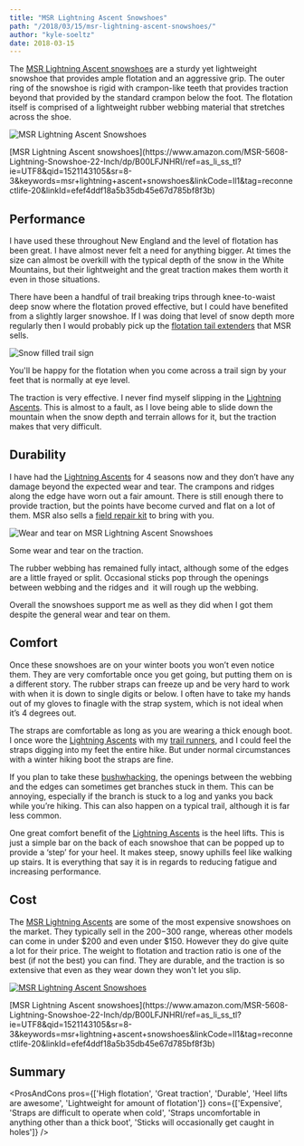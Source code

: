 ```yaml
---
title: "MSR Lightning Ascent Snowshoes"
path: "/2018/03/15/msr-lightning-ascent-snowshoes/"
author: "kyle-soeltz"
date: 2018-03-15
---
```


The [MSR Lightning Ascent snowshoes](https://www.amazon.com/MSR-5608-Lightning-Snowshoe-22-Inch/dp/B00LFJNHRI/ref=as_li_ss_tl?ie=UTF8&qid=1521143105&sr=8-3&keywords=msr+lightning+ascent+snowshoes&linkCode=ll1&tag=reconnectlife-20&linkId=efef4ddf18a5b35db45e67d785bf8f3b) are a sturdy yet lightweight snowshoe that provides ample flotation and an aggressive grip. The outer ring of the snowshoe is rigid with crampon-like teeth that provides traction beyond that provided by the standard crampon below the foot. The flotation itself is comprised of a lightweight rubber webbing material that stretches across the shoe.

![MSR Lightning Ascent Snowshoes](msr-lightning-ascent-500x375.jpg "MSR Lightning Ascent Snowshoes")

<Figcaption>[MSR Lightning Ascent snowshoes](https://www.amazon.com/MSR-5608-Lightning-Snowshoe-22-Inch/dp/B00LFJNHRI/ref=as_li_ss_tl?ie=UTF8&qid=1521143105&sr=8-3&keywords=msr+lightning+ascent+snowshoes&linkCode=ll1&tag=reconnectlife-20&linkId=efef4ddf18a5b35db45e67d785bf8f3b)</Figcaption>

## Performance

I have used these throughout New England and the level of flotation has been great. I have almost never felt a need for anything bigger. At times the size can almost be overkill with the typical depth of the snow in the White Mountains, but their lightweight and the great traction makes them worth it even in those situations.

There have been a handful of trail breaking trips through knee-to-waist deep snow where the flotation proved effective, but I could have benefited from a slightly larger snowshoe. If I was doing that level of snow depth more regularly then I would probably pick up the [flotation tail extenders](https://www.amazon.com/MSR-Lightning-Snowshoe-Tail-Black/dp/B00464GMB2/ref=as_li_ss_tl?s=sporting-goods&ie=UTF8&qid=1521143254&sr=1-2-fkmr1&keywords=msr+lightning+ascent+snowshoes+extensions&linkCode=ll1&tag=reconnectlife-20&linkId=046b08a1edb02d2b01a8d4885e05e3b0) that MSR sells. 

![Snow filled trail sign](snow-filled-trail-sign-500x347.jpg "Snow filled trail sign")

<Figcaption>You'll be happy for the flotation when you come across a trail sign by your feet that is normally at eye level.</Figcaption>

The traction is very effective. I never find myself slipping in the [Lightning Ascents](https://www.amazon.com/MSR-5608-Lightning-Snowshoe-22-Inch/dp/B00LFJNHRI/ref=as_li_ss_tl?ie=UTF8&qid=1521143105&sr=8-3&keywords=msr+lightning+ascent+snowshoes&linkCode=ll1&tag=reconnectlife-20&linkId=efef4ddf18a5b35db45e67d785bf8f3b). This is almost to a fault, as I love being able to slide down the mountain when the snow depth and terrain allows for it, but the traction makes that very difficult.

## Durability

I have had the [Lightning Ascents](https://www.amazon.com/MSR-5608-Lightning-Snowshoe-22-Inch/dp/B00LFJNHRI/ref=as_li_ss_tl?ie=UTF8&qid=1521143105&sr=8-3&keywords=msr+lightning+ascent+snowshoes&linkCode=ll1&tag=reconnectlife-20&linkId=efef4ddf18a5b35db45e67d785bf8f3b) for 4 seasons now and they don’t have any damage beyond the expected wear and tear. The crampons and ridges along the edge have worn out a fair amount. There is still enough there to provide traction, but the points have become curved and flat on a lot of them. MSR also sells a [field repair kit](https://www.amazon.com/MSR-Snowshoe-Field-Maintenance-Kit/dp/B0010Y4VL4/ref=sr_1_fkmr1_3?s=sporting-goods&ie=UTF8&qid=1521143254&sr=1-3-fkmr1&keywords=msr+lightning+ascent+snowshoes+extensions) to bring with you.

![Wear and tear on MSR Lightning Ascent Snowshoes](msr-lightning-ascent-wear-and-tear-462x500.jpg "Wear and tear on MSR Lightning Ascent Snowshoes")

<Figcaption>Some wear and tear on the traction.</Figcaption>

The rubber webbing has remained fully intact, although some of the edges are a little frayed or split. Occasional sticks pop through the openings between webbing and the ridges and  it will rough up the webbing.

Overall the snowshoes support me as well as they did when I got them despite the general wear and tear on them.

## Comfort

Once these snowshoes are on your winter boots you won’t even notice them. They are very comfortable once you get going, but putting them on is a different story. The rubber straps can freeze up and be very hard to work with when it is down to single digits or below. I often have to take my hands out of my gloves to finagle with the strap system, which is not ideal when it’s 4 degrees out.

The straps are comfortable as long as you are wearing a thick enough boot. I once wore the [Lightning Ascents](https://www.amazon.com/MSR-5608-Lightning-Snowshoe-22-Inch/dp/B00LFJNHRI/ref=as_li_ss_tl?ie=UTF8&qid=1521143105&sr=8-3&keywords=msr+lightning+ascent+snowshoes&linkCode=ll1&tag=reconnectlife-20&linkId=efef4ddf18a5b35db45e67d785bf8f3b) with my [trail runners](/2018/01/18/solomon-speed-cross-4/), and I could feel the straps digging into my feet the entire hike. But under normal circumstances with a winter hiking boot the straps are fine.

If you plan to take these [bushwhacking](/2018/02/14/passaconaway-whiteface-abandoned-trail-loop-from-the-north/), the openings between the webbing and the edges can sometimes get branches stuck in them. This can be annoying, especially if the branch is stuck to a log and yanks you back while you’re hiking. This can also happen on a typical trail, although it is far less common.

One great comfort benefit of the [Lightning Ascents](https://www.amazon.com/MSR-5608-Lightning-Snowshoe-22-Inch/dp/B00LFJNHRI/ref=as_li_ss_tl?ie=UTF8&qid=1521143105&sr=8-3&keywords=msr+lightning+ascent+snowshoes&linkCode=ll1&tag=reconnectlife-20&linkId=efef4ddf18a5b35db45e67d785bf8f3b) is the heel lifts. This is just a simple bar on the back of each snowshoe that can be popped up to provide a ‘step’ for your heel. It makes steep, snowy uphills feel like walking up stairs. It is everything that say it is in regards to reducing fatigue and increasing performance.

## Cost

The [MSR Lightning Ascents](https://www.amazon.com/MSR-5608-Lightning-Snowshoe-22-Inch/dp/B00LFJNHRI/ref=as_li_ss_tl?ie=UTF8&qid=1521143105&sr=8-3&keywords=msr+lightning+ascent+snowshoes&linkCode=ll1&tag=reconnectlife-20&linkId=efef4ddf18a5b35db45e67d785bf8f3b) are some of the most expensive snowshoes on the market. They typically sell in the $200-$300 range, whereas other models can come in under $200 and even under $150\. However they do give quite a lot for their price. The weight to flotation and traction ratio is one of the best (if not the best) you can find. They are durable, and the traction is so extensive that even as they wear down they won't let you slip.

[![MSR Lightning Ascent Snowshoes](msr-lightning-ascent-product-500x355.jpg "MSR Lightning Ascent Snowshoes")](https://www.amazon.com/MSR-5608-Lightning-Snowshoe-22-Inch/dp/B00LFJNHRI/ref=as_li_ss_tl?ie=UTF8&qid=1521143105&sr=8-3&keywords=msr+lightning+ascent+snowshoes&linkCode=ll1&tag=reconnectlife-20&linkId=efef4ddf18a5b35db45e67d785bf8f3b)

<Figcaption>[MSR Lightning Ascent snowshoes](https://www.amazon.com/MSR-5608-Lightning-Snowshoe-22-Inch/dp/B00LFJNHRI/ref=as_li_ss_tl?ie=UTF8&qid=1521143105&sr=8-3&keywords=msr+lightning+ascent+snowshoes&linkCode=ll1&tag=reconnectlife-20&linkId=efef4ddf18a5b35db45e67d785bf8f3b)</Figcaption>

## Summary

<ProsAndCons  pros={['High flotation', 'Great traction', 'Durable', 'Heel lifts are awesome', 'Lightweight for amount of flotation']} cons={['Expensive', 'Straps are difficult to operate when cold', 'Straps uncomfortable in anything other than a thick boot', 'Sticks will occasionally get caught in holes']}  />

